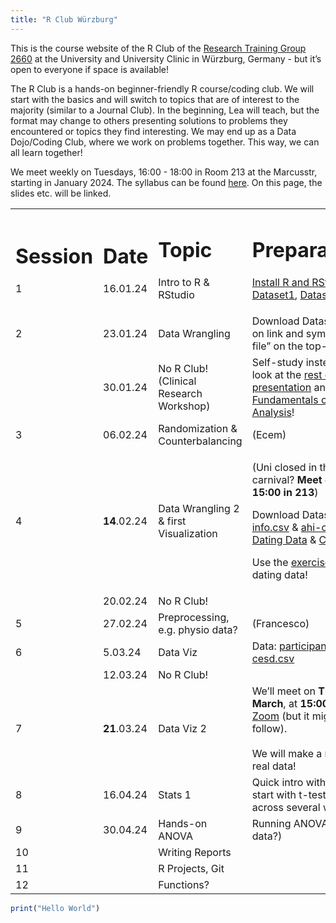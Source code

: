 ```yaml
---
title: "R Club Würzburg"
---
```


This is the course website of the R Club of the [Research Training Group 2660](https://www.uni-wuerzburg.de/grk2660/news/) at the University and University Clinic in Würzburg, Germany - but it's open to everyone if space is available!

The R Club is a hands-on beginner-friendly R course/coding club. We will start with the basics and will switch to topics that are of interest to the majority (similar to a Journal Club). In the beginning, Lea will teach, but the format may change to others presenting solutions to problems they encountered or topics they find interesting. We may end up as a Data Dojo/Coding Club, where we work on problems together. This way, we can all learn together!

We meet weekly on Tuesdays, 16:00 - 18:00 in Room 213 at the Marcusstr, starting in January 2024. The syllabus can be found [here](https://docs.google.com/document/d/1ZJPsgPMPv_2EYwyGL7kv9Mb846iilznj3cuKNvwuINc/edit#heading=h.9xs7fuefba6l). On this page, the slides etc. will be linked.

+-----------+--------------+-----------------------------------------+-----------------------------------------------------------------------------------------------------------------------------------------------------------------------------------------------------------------------------------------------------------------------------------------------------------------------------------------------------------------------------------------------------+
| # Session | # Date       | # Topic                                 | # Preparation/Notes                                                                                                                                                                                                                                                                                                                                                                                 |
|           |              |                                         |                                                                                                                                                                                                                                                                                                                                                                                                     |
| 1         | 16.01.24     | Intro to R & RStudio                    | [Install R and RStudio](https://rstudio-education.github.io/hopr/starting.html), download [Dataset1](https://github.com/Hillea/rclubwue/blob/main/Slides/Data/ahi-cesd.csv), [Dataset2](https://github.com/Hillea/rclubwue/blob/main/Slides/Data/participant-info.csv)                                                                                                                              |
+-----------+--------------+-----------------------------------------+-----------------------------------------------------------------------------------------------------------------------------------------------------------------------------------------------------------------------------------------------------------------------------------------------------------------------------------------------------------------------------------------------------+
| 2         | 23.01.24     | Data Wrangling                          | Download Datasets [1](https://github.com/Hillea/rclubwue/blob/main/Slides/Data/responses.csv), [2](https://github.com/Hillea/rclubwue/blob/main/Slides/Data/qformats.csv), [3](https://github.com/Hillea/rclubwue/blob/main/Slides/Data/scoring.csv), & [4](https://github.com/Hillea/rclubwue/blob/main/Slides/Data/pinfo.csv) (click on link and symbol for "download raw file" on the top-right) |
+-----------+--------------+-----------------------------------------+-----------------------------------------------------------------------------------------------------------------------------------------------------------------------------------------------------------------------------------------------------------------------------------------------------------------------------------------------------------------------------------------------------+
|           | 30.01.24     | No R Club! (Clinical Research Workshop) | Self-study instead: Please have a look at the [rest of the data wrangling presentation](https://hillea.github.io/rclubwue/Slides/W2b_DataWranglingR.html#/data-wrangling-3) and/or [chapter 6 of Fundamentals of Quantitative Analysis](https://psyteachr.github.io/quant-fun-v2/data-wrangling-3.html)!                                                                                            |
+-----------+--------------+-----------------------------------------+-----------------------------------------------------------------------------------------------------------------------------------------------------------------------------------------------------------------------------------------------------------------------------------------------------------------------------------------------------------------------------------------------------+
| 3         | 06.02.24     | Randomization & Counterbalancing        | (Ecem)                                                                                                                                                                                                                                                                                                                                                                                              |
+-----------+--------------+-----------------------------------------+-----------------------------------------------------------------------------------------------------------------------------------------------------------------------------------------------------------------------------------------------------------------------------------------------------------------------------------------------------------------------------------------------------+
| 4         | **14**.02.24 | Data Wrangling 2 & first Visualization  | (Uni closed in the afternoon - carnival? **Meet on Wednesday, 14th, 15:00 in 213**)                                                                                                                                                                                                                                                                                                                 |
|           |              |                                         |                                                                                                                                                                                                                                                                                                                                                                                                     |
|           |              |                                         | Download Datasets: [participant-info.csv](https://psyteachr.github.io/quant-fun-v2/participant-info.csv) & [ahi-cesd.csv](https://psyteachr.github.io/quant-fun-v2/ahi-cesd.csv) / [Speed Dating Data](https://github.com/Hillea/rclubwue/blob/main/Slides/Data/Speed%20Dating%20Data.csv) & [Codebook](https://github.com/Hillea/rclubwue/blob/main/Slides/Data/Speed%20Dating%20Data%20Key.doc)\  |
|           |              |                                         |                                                                                                                                                                                                                                                                                                                                                                                                     |
|           |              |                                         | Use the [exercise.Rmd](https://github.com/Hillea/rclubwue/blob/main/Slides/W4_exercises.Rmd) and the speed dating data!                                                                                                                                                                                                                                                                             |
+-----------+--------------+-----------------------------------------+-----------------------------------------------------------------------------------------------------------------------------------------------------------------------------------------------------------------------------------------------------------------------------------------------------------------------------------------------------------------------------------------------------+
|           | 20.02.24     | No R Club!                              |                                                                                                                                                                                                                                                                                                                                                                                                     |
+-----------+--------------+-----------------------------------------+-----------------------------------------------------------------------------------------------------------------------------------------------------------------------------------------------------------------------------------------------------------------------------------------------------------------------------------------------------------------------------------------------------+
| 5         | 27.02.24     | Preprocessing, e.g. physio data?        | (Francesco)                                                                                                                                                                                                                                                                                                                                                                                         |
+-----------+--------------+-----------------------------------------+-----------------------------------------------------------------------------------------------------------------------------------------------------------------------------------------------------------------------------------------------------------------------------------------------------------------------------------------------------------------------------------------------------+
| 6         | 5.03.24      | Data Viz                                | Data: [participant-info.csv](https://psyteachr.github.io/quant-fun-v2/participant-info.csv) & [ahi-cesd.csv](https://psyteachr.github.io/quant-fun-v2/ahi-cesd.csv)                                                                                                                                                                                                                                 |
+-----------+--------------+-----------------------------------------+-----------------------------------------------------------------------------------------------------------------------------------------------------------------------------------------------------------------------------------------------------------------------------------------------------------------------------------------------------------------------------------------------------+
|           | 12.03.24     | No R Club!                              |                                                                                                                                                                                                                                                                                                                                                                                                     |
+-----------+--------------+-----------------------------------------+-----------------------------------------------------------------------------------------------------------------------------------------------------------------------------------------------------------------------------------------------------------------------------------------------------------------------------------------------------------------------------------------------------+
| 7         | **21**.03.24 | Data Viz 2                              | We'll meet on **Thursday, 21st of March**, at **15:00**. You may join via [Zoom](https://uni-wuerzburg.zoom-x.de/j/67346239699?pwd=TTlBZkVRRWliRHFPME11eTlkVEZNZz09) (but it might be more difficult to follow).\                                                                                                                                                                                   |
|           |              |                                         | \                                                                                                                                                                                                                                                                                                                                                                                                   |
|           |              |                                         | We will make a nice plot with Ulkar's real data!                                                                                                                                                                                                                                                                                                                                                    |
+-----------+--------------+-----------------------------------------+-----------------------------------------------------------------------------------------------------------------------------------------------------------------------------------------------------------------------------------------------------------------------------------------------------------------------------------------------------------------------------------------------------+
| 8         | 16.04.24     | Stats 1                                 | Quick intro with a focus on ANOVA, or start with t-tests and do it in-depths across several weeks?                                                                                                                                                                                                                                                                                                  |
+-----------+--------------+-----------------------------------------+-----------------------------------------------------------------------------------------------------------------------------------------------------------------------------------------------------------------------------------------------------------------------------------------------------------------------------------------------------------------------------------------------------+
| 9         | 30.04.24     | Hands-on ANOVA                          | Running ANOVAs in R (with your own data?)                                                                                                                                                                                                                                                                                                                                                           |
+-----------+--------------+-----------------------------------------+-----------------------------------------------------------------------------------------------------------------------------------------------------------------------------------------------------------------------------------------------------------------------------------------------------------------------------------------------------------------------------------------------------+
| 10        |              | Writing Reports                         |                                                                                                                                                                                                                                                                                                                                                                                                     |
+-----------+--------------+-----------------------------------------+-----------------------------------------------------------------------------------------------------------------------------------------------------------------------------------------------------------------------------------------------------------------------------------------------------------------------------------------------------------------------------------------------------+
| 11        |              | R Projects, Git                         |                                                                                                                                                                                                                                                                                                                                                                                                     |
+-----------+--------------+-----------------------------------------+-----------------------------------------------------------------------------------------------------------------------------------------------------------------------------------------------------------------------------------------------------------------------------------------------------------------------------------------------------------------------------------------------------+
| 12        |              | Functions?                              |                                                                                                                                                                                                                                                                                                                                                                                                     |
+-----------+--------------+-----------------------------------------+-----------------------------------------------------------------------------------------------------------------------------------------------------------------------------------------------------------------------------------------------------------------------------------------------------------------------------------------------------------------------------------------------------+

```r
print("Hello World")
```
